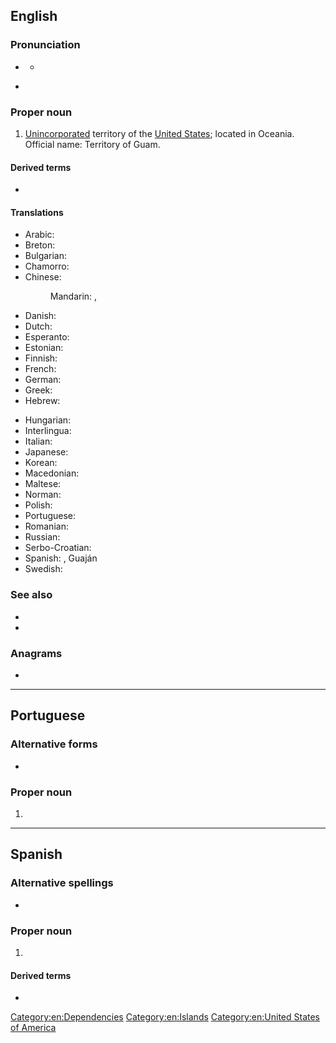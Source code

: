 {{also|GUAM}}
==English==
{{rfe|en}}
{{wikipedia}}

===Pronunciation===
* {{a|US}} {{IPA|/ɡwɑm/|lang=en}}
** {{audio|en-us-Guam.ogg|Audio (US)|lang=en}}
* {{a|UK}} {{IPA|/ɡwæm/|/ɡwɑːm/|/ɡwɒm/|lang=en}}

===Proper noun===
{{en-proper noun}}

# [[unincorporated|Unincorporated]] territory of the [[United States]]; located in Oceania. Official name: Territory of Guam.

====Derived terms====
* {{l|en|Guamanian}}

====Translations====
{{trans-top|Territory of Guam}}
* Arabic: {{t|ar|غْوَام|m}}
* Breton: {{t|br|Guam}}
* Bulgarian: {{t|bg|Гуам}}
* Chamorro: {{t|ch|Guåhån}}
* Chinese:
*: Mandarin: {{t+|cmn|關島|sc=Hani}}, {{t+|cmn|关岛|tr=Guān dǎo|sc=Hani}}
* Danish: {{t|da|Guam}}
* Dutch: {{t+|nl|Guam}}
* Esperanto: {{t|eo|Gvamo}}
* Estonian: {{t|et|Guam}}
* Finnish: {{t+|fi|Guam}}
* French: {{t+|fr|Guam}}
* German: {{t+|de|Guam}}
* Greek: {{t|el|Γκουάμ|n}}
* Hebrew: {{t|he|גואם}}
{{trans-mid}}
* Hungarian: {{t+|hu|Guam}}
* Interlingua: {{t|ia|Guam}}
* Italian: {{t|it|Guam}}
* Japanese: {{t|ja|グアム|tr=Guamu}}
* Korean: {{t|ko|괌|tr=Gwam}}
* Macedonian: {{t|mk|Гуам|m}}
* Maltese: {{t|mt|Gwam}}
* Norman: {{t|nrf|Guam}}
* Polish: {{t+|pl|Guam}}
* Portuguese: {{t+|pt|Guam|f}}
* Romanian: {{t|ro|Guam|n}}
* Russian: {{t|ru|Гуа́м|m}}
* Serbo-Croatian: {{t|sh|Gvam|m}}
* Spanish: {{t+|es|Guam}}, Guaján
* Swedish: {{t+|sv|Guam}}
{{trans-bottom}}

===See also===
* {{l|en|Hagåtña}}
* {{l|en|Appendix:Countries of the world|Countries of the world}}

===Anagrams===
* {{anagrams|en|MUGA|Umag|gaum|muga}}

[[Category:en:Dependencies]]
[[Category:en:Islands]]
[[Category:en:United States of America]]

----

==Portuguese==

===Alternative forms===
* {{l|pt|Guame}} {{qualifier|rare}}

===Proper noun===
{{pt-proper noun|f}}

# {{place|pt|island/and/unincorporated territory|of|c/United States|in|ocean/the Pacific Ocean|t1=Guam}}

----

==Spanish==
{{wikipedia|lang=es}}

===Alternative spellings===
* {{l|es|Guaján}} {{i|obsolete}}

===Proper noun===
{{es-proper noun}}

# {{l|en|Guam}}

====Derived terms====
* {{l|es|guameño}}